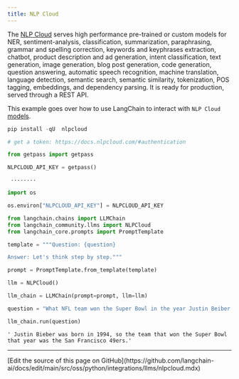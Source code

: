 ```yaml
---
title: NLP Cloud
---
```


The [NLP Cloud](https://nlpcloud.io) serves high performance pre-trained or custom models for NER, sentiment-analysis, classification, summarization, paraphrasing, grammar and spelling correction, keywords and keyphrases extraction, chatbot, product description and ad generation, intent classification, text generation, image generation, blog post generation, code generation, question answering, automatic speech recognition, machine translation, language detection, semantic search, semantic similarity, tokenization, POS tagging, embeddings, and dependency parsing. It is ready for production, served through a REST API.

This example goes over how to use LangChain to interact with `NLP Cloud` [models](https://docs.nlpcloud.com/#models).

```python
pip install -qU  nlpcloud
```

```python
# get a token: https://docs.nlpcloud.com/#authentication

from getpass import getpass

NLPCLOUD_API_KEY = getpass()
```

```output
 ········
```

```python
import os

os.environ["NLPCLOUD_API_KEY"] = NLPCLOUD_API_KEY
```

```python
from langchain.chains import LLMChain
from langchain_community.llms import NLPCloud
from langchain_core.prompts import PromptTemplate
```

```python
template = """Question: {question}

Answer: Let's think step by step."""

prompt = PromptTemplate.from_template(template)
```

```python
llm = NLPCloud()
```

```python
llm_chain = LLMChain(prompt=prompt, llm=llm)
```

```python
question = "What NFL team won the Super Bowl in the year Justin Beiber was born?"

llm_chain.run(question)
```

```output
' Justin Bieber was born in 1994, so the team that won the Super Bowl that year was the San Francisco 49ers.'
```

---

<Callout icon="pen-to-square" iconType="regular">
  [Edit the source of this page on GitHub](https://github.com/langchain-ai/docs/edit/main/src/oss/python/integrations/llms/nlpcloud.mdx)
</Callout>
